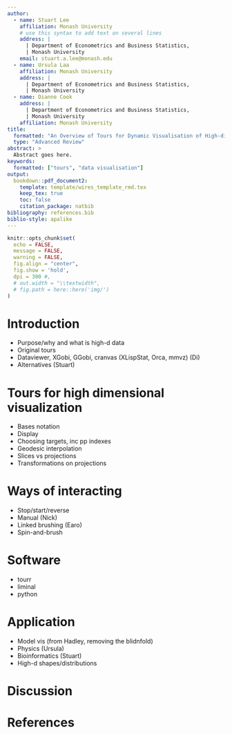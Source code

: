```yaml
---
author:
  - name: Stuart Lee
    affiliation: Monash University
    # use this syntax to add text on several lines
    address: |
      | Department of Econometrics and Business Statistics,
      | Monash University
    email: stuart.a.lee@monash.edu
  - name: Ursula Laa 
    affiliation: Monash University
    address: |
      | Department of Econometrics and Business Statistics,
      | Monash University
  - name: Dianne Cook
    address: |
      | Department of Econometrics and Business Statistics,
      | Monash University
    affiliation: Monash University
title:
  formatted: "An Overview of Tours for Dynamic Visualisation of High-dimensional Data"
  type: "Advanced Review"
abstract: > 
  Abstract goes here.
keywords:
  formatted: ["tours", "data visualisation"]
output: 
  bookdown::pdf_document2:
    template: template/wires_template_rmd.tex
    keep_tex: true
    toc: false
    citation_package: natbib
bibliography: references.bib
biblio-style: apalike
---
```

```r
knitr::opts_chunk$set(
  echo = FALSE,
  message = FALSE,
  warning = FALSE,
  fig.align = "center",
  fig.show = 'hold',
  dpi = 300 #,
  # out.width = "\\textwidth",
  # fig.path = here::here('img/')
)
```

# Introduction

- Purpose/why and what is high-d data
- Original tours
- Dataviewer, XGobi, GGobi, cranvas (XLispStat, Orca, mmvz) (Di)
- Alternatives (Stuart)

# Tours for high dimensional visualization

- Bases notation
- Display
- Choosing targets, inc pp indexes
- Geodesic interpolation
- Slices vs projections
- Transformations on projections 

# Ways of interacting

- Stop/start/reverse
- Manual (Nick)
- Linked brushing (Earo)
- Spin-and-brush 
    
# Software

- tourr
- liminal
- python

# Application

- Model vis (from Hadley, removing the blidnfold)
- Physics (Ursula)
- Bioinformatics (Stuart)
- High-d shapes/distributions

# Discussion

# References {-}
